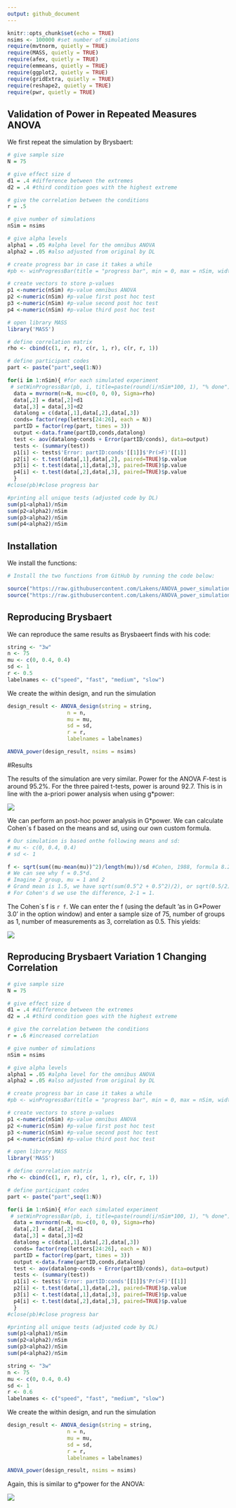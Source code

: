 ```yaml
---
output: github_document
---
```


```r
knitr::opts_chunk$set(echo = TRUE)
nsims <- 100000 #set number of simulations
require(mvtnorm, quietly = TRUE)
require(MASS, quietly = TRUE)
require(afex, quietly = TRUE)
require(emmeans, quietly = TRUE)
require(ggplot2, quietly = TRUE)
require(gridExtra, quietly = TRUE)
require(reshape2, quietly = TRUE)
require(pwr, quietly = TRUE)

```

## Validation of Power in Repeated Measures ANOVA

We first repeat the simulation by Brysbaert:

```r
# give sample size
N = 75

# give effect size d
d1 = .4 #difference between the extremes
d2 = .4 #third condition goes with the highest extreme

# give the correlation between the conditions
r = .5

# give number of simulations
nSim = nsims

# give alpha levels
alpha1 = .05 #alpha level for the omnibus ANOVA
alpha2 = .05 #also adjusted from original by DL

# create progress bar in case it takes a while
#pb <- winProgressBar(title = "progress bar", min = 0, max = nSim, width = 300)

# create vectors to store p-values
p1 <-numeric(nSim) #p-value omnibus ANOVA
p2 <-numeric(nSim) #p-value first post hoc test
p3 <-numeric(nSim) #p-value second post hoc test
p4 <-numeric(nSim) #p-value third post hoc test

# open library MASS
library('MASS')

# define correlation matrix
rho <- cbind(c(1, r, r), c(r, 1, r), c(r, r, 1))

# define participant codes
part <- paste("part",seq(1:N))

for(i in 1:nSim){ #for each simulated experiment
 # setWinProgressBar(pb, i, title=paste(round(i/nSim*100, 1), "% done"))
  data = mvrnorm(n=N, mu=c(0, 0, 0), Sigma=rho)
  data[,2] = data[,2]+d1
  data[,3] = data[,3]+d2
  datalong = c(data[,1],data[,2],data[,3])
  conds= factor(rep(letters[24:26], each = N))
  partID = factor(rep(part, times = 3))
  output <-data.frame(partID,conds,datalong)
  test <- aov(datalong~conds + Error(partID/conds), data=output)
  tests <- (summary(test))
  p1[i] <- tests$'Error: partID:conds'[[1]]$'Pr(>F)'[[1]]
  p2[i] <- t.test(data[,1],data[,2], paired=TRUE)$p.value
  p3[i] <- t.test(data[,1],data[,3], paired=TRUE)$p.value
  p4[i] <- t.test(data[,2],data[,3], paired=TRUE)$p.value
  }
#close(pb)#close progress bar

#printing all unique tests (adjusted code by DL)
sum(p1<alpha1)/nSim
sum(p2<alpha2)/nSim
sum(p3<alpha2)/nSim
sum(p4<alpha2)/nSim

```

## Installation

We install the functions:

```r
# Install the two functions from GitHub by running the code below:

source("https://raw.githubusercontent.com/Lakens/ANOVA_power_simulation/master/ANOVA_design.R")
source("https://raw.githubusercontent.com/Lakens/ANOVA_power_simulation/master/ANOVA_power.R")
```

## Reproducing Brysbaert

We can reproduce the same results as Brysbaeert finds with his code: 


```r

string <- "3w"
n <- 75
mu <- c(0, 0.4, 0.4)
sd <- 1
r <- 0.5
labelnames <- c("speed", "fast", "medium", "slow")

```
We create the within design, and run the simulation

```r
design_result <- ANOVA_design(string = string,
                   n = n, 
                   mu = mu, 
                   sd = sd, 
                   r = r, 
                   labelnames = labelnames)

ANOVA_power(design_result, nsims = nsims)

```

#Results

The results of the simulation are very similar. Power for the ANOVA *F*-test is around 95.2%. For the three paired t-tests, power is around 92.7. This is in line with the a-priori power analysis when using g*power:

![](screenshots/gpower_2.png)

We can perform an post-hoc power analysis in G*power. We can calculate Cohen´s f based on the means and sd, using our own custom formula. 

```r
# Our simulation is based onthe following means and sd:
# mu <- c(0, 0.4, 0.4)
# sd <- 1

f <- sqrt(sum((mu-mean(mu))^2)/length(mu))/sd #Cohen, 1988, formula 8.2.1 and 8.2.2
# We can see why f = 0.5*d. 
# Imagine 2 group, mu = 1 and 2
# Grand mean is 1.5, we have sqrt(sum(0.5^2 + 0.5^2)/2), or sqrt(0.5/2), = 0.5. 
# For Cohen's d we use the difference, 2-1 = 1. 

```

The Cohen´s f is `r f`. We can enter the f (using the default 'as in G*Power 3.0' in the option window) and enter a sample size of 75, number of groups as 1, number of measurements as 3, correlation as 0.5. This yields: 

![](screenshots/gpower_3.png)


## Reproducing Brysbaert Variation 1 Changing Correlation

```r
# give sample size
N = 75

# give effect size d
d1 = .4 #difference between the extremes
d2 = .4 #third condition goes with the highest extreme

# give the correlation between the conditions
r = .6 #increased correlation

# give number of simulations
nSim = nsims

# give alpha levels
alpha1 = .05 #alpha level for the omnibus ANOVA
alpha2 = .05 #also adjusted from original by DL

# create progress bar in case it takes a while
#pb <- winProgressBar(title = "progress bar", min = 0, max = nSim, width = 300)

# create vectors to store p-values
p1 <-numeric(nSim) #p-value omnibus ANOVA
p2 <-numeric(nSim) #p-value first post hoc test
p3 <-numeric(nSim) #p-value second post hoc test
p4 <-numeric(nSim) #p-value third post hoc test

# open library MASS
library('MASS')

# define correlation matrix
rho <- cbind(c(1, r, r), c(r, 1, r), c(r, r, 1))

# define participant codes
part <- paste("part",seq(1:N))

for(i in 1:nSim){ #for each simulated experiment
 # setWinProgressBar(pb, i, title=paste(round(i/nSim*100, 1), "% done"))
  data = mvrnorm(n=N, mu=c(0, 0, 0), Sigma=rho)
  data[,2] = data[,2]+d1
  data[,3] = data[,3]+d2
  datalong = c(data[,1],data[,2],data[,3])
  conds= factor(rep(letters[24:26], each = N))
  partID = factor(rep(part, times = 3))
  output <-data.frame(partID,conds,datalong)
  test <- aov(datalong~conds + Error(partID/conds), data=output)
  tests <- (summary(test))
  p1[i] <- tests$'Error: partID:conds'[[1]]$'Pr(>F)'[[1]]
  p2[i] <- t.test(data[,1],data[,2], paired=TRUE)$p.value
  p3[i] <- t.test(data[,1],data[,3], paired=TRUE)$p.value
  p4[i] <- t.test(data[,2],data[,3], paired=TRUE)$p.value
  }
#close(pb)#close progress bar

#printing all unique tests (adjusted code by DL)
sum(p1<alpha1)/nSim
sum(p2<alpha2)/nSim
sum(p3<alpha2)/nSim
sum(p4<alpha2)/nSim

```

```r

string <- "3w"
n <- 75
mu <- c(0, 0.4, 0.4)
sd <- 1
r <- 0.6
labelnames <- c("speed", "fast", "medium", "slow")

```
We create the within design, and run the simulation

```r
design_result <- ANOVA_design(string = string,
                   n = n, 
                   mu = mu, 
                   sd = sd, 
                   r = r, 
                   labelnames = labelnames)

ANOVA_power(design_result, nsims = nsims)

```

Again, this is similar to g*power for the ANOVA:

![](screenshots/gpower_4.png)
